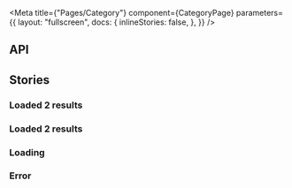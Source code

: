 
<Meta
  title={"Pages/Category"}
  component={CategoryPage}
  parameters={{
    layout: "fullscreen",
    docs: {
      inlineStories: false,
    },
  }}
/>

## API

<ArgsTable component={CategoryPage} />

## Stories

### Loaded 2 results


<Canvas>
  <Story name="2 items" height={"260px"}>
    <AppLayout currentRoute={"/"}>
      <CategoryPage
        category={"Category 1"}
        addToCart={noop}
        cart={{}}
        itemsState={{ loading: false, data: ITEMS_MOCK.slice(0, 2) }}
      />
    </AppLayout>
  </Story>
</Canvas>

### Loaded 2 results

<Canvas>
  <Story name="6 items" height={"260px"}>
    <AppLayout currentRoute={"/"}>
      <CategoryPage
        category={"Category 1"}
        addToCart={noop}
        cart={{}}
        itemsState={{ loading: false, data: ITEMS_MOCK }}
      />
    </AppLayout>
  </Story>
</Canvas>

### Loading

<Canvas>
  <Story name="Loading" height={"260px"}>
    <AppLayout currentRoute={"/"}>
      <CategoryPage
        category={"Category 1"}
        addToCart={noop}
        itemsState={{ loading: true }}
        cart={{}}
      />
    </AppLayout>
  </Story>
</Canvas>

### Error

<Canvas>
  <Story name="Error" height={"260px"}>
    <AppLayout currentRoute={"/"}>
      <CategoryPage
        category={"Category 1"}
        addToCart={noop}
        itemsState={{ error: new Error("Something went wrong") }}
        cart={{}}
      />
    </AppLayout>
  </Story>
</Canvas>
